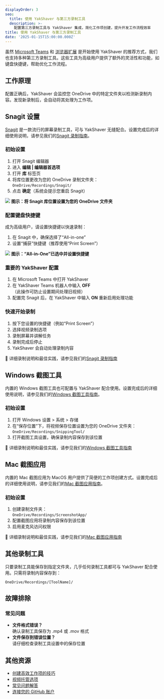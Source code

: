 ```yaml
---
displayOrder: 3
seo:
  title: 使用 YakShaver 与第三方录制工具
  description: >-
    配置第三方录制工具与 YakShaver 集成，简化工作项创建，提升开发工作流程效率
title: 使用 YakShaver 与第三方录制工具
date: '2025-01-15T15:00:00.000Z'
---
```


虽然 [Microsoft Teams](recording-work-item-teams) 和 [浏览器扩展](recording-work-item-browser-extension) 是开始使用 YakShaver 的推荐方式，我们也支持多种第三方录制工具。这些工具为高级用户提供了额外的灵活性和功能，如键盘快捷键，帮助优化工作流程。

## 工作原理

配置正确后，YakShaver 会监控您 OneDrive 中的特定文件夹以检测新录制内容。发现新录制后，会自动将其处理为工作项。

## Snagit 设置

[Snagit](https://www.techsmith.com/screen-capture.html) 是一款流行的屏幕录制工具，可与 YakShaver 无缝配合。设置完成后的详细使用说明，请参见我们的[Snagit 录制指南](recording-work-item-snagit)。

### 初始设置

1. 打开 Snagit 编辑器
2. 进入 **编辑 | 编辑器首选项**
3. 打开 **库** 标签页
4. 将库位置更改为您的 OneDrive 录制文件夹：\
   `OneDrive/Recordings/Snagit/`
5. 点击 **确定**（系统会提示您重启 Snagit）

![](/snagit-tutorial.jpg)
**图示：将 Snagit 库位置设置为您的 OneDrive 文件夹**

### 配置键盘快捷键

成为高级用户，请设置快捷键以快速录制：

1. 在 Snagit 中，确保选择了“All-in-one”
2. 设置“捕获”快捷键（推荐使用“Print Screen”）

![](/YakShaver/All-in-One.png)
**图示：“All-in-One”已选中并设置快捷键**

### 重要的 YakShaver 配置

1. 在 Microsoft Teams 中打开 YakShaver
2. 在 YakShaver Teams 机器人中输入 **OFF**\
   （此操作可防止设置期间处理旧视频）
3. 配置完 Snagit 后，在 YakShaver 中输入 **ON** 重新启用处理功能

### 快速开始录制

1. 按下您设置的快捷键（例如“Print Screen”）
2. 选择视频录制选项
3. 录制屏幕并讲解任务
4. 录制完成后停止
5. YakShaver 会自动处理录制内容

📖 详细录制说明和最佳实践，请参见我们的[Snagit 录制指南](recording-work-item-snagit)

## Windows 截图工具

内置的 Windows 截图工具也可配置与 YakShaver 配合使用。设置完成后的详细使用说明，请参见我们的[Windows 截图工具指南](recording-work-item-snipping-tool)。

### 初始设置

1. 打开 Windows 设置 > 系统 > 存储
2. 在“保存位置”下，将视频保存位置设置为您的 OneDrive 文件夹：\
   `OneDrive/Recordings/SnippingTool/`
3. 打开截图工具设置，确保录制内容保存到该位置

📖 详细录制说明和最佳实践，请参见我们的[Windows 截图工具指南](recording-work-item-snipping-tool)

## Mac 截图应用

内置的 Mac 截图应用为 MacOS 用户提供了简便的工作项创建方式。设置完成后的详细使用说明，请参见我们的[Mac 截图应用指南](recording-work-item-screenshot-app)。

### 初始设置

1. 创建录制文件夹：\
   `OneDrive/Recordings/ScreenshotApp/`
2. 配置截图应用将录制内容保存到该位置
3. 启用麦克风访问权限

📖 详细录制说明和最佳实践，请参见我们的[Mac 截图应用指南](recording-work-item-screenshot-app)

## 其他录制工具

只要录制工具能保存到指定文件夹，几乎任何录制工具都可与 YakShaver 配合使用。只需将录制内容保存到：

`OneDrive/Recordings/[ToolName]/`

## 故障排除

### 常见问题

* **文件格式错误？**\
  确认录制工具保存为 .mp4 或 .mov 格式
* **文件保存到错误位置？**\
  请仔细检查录制工具设置中的保存位置

## 其他资源

* [创建高效工作项的技巧](yakshaver-tips)
* [视频托管选项](video-hosting)
* [常见问题解答](frequently-asked-questions)
* [连接您的 GitHub 账户](connect-your-github-account)